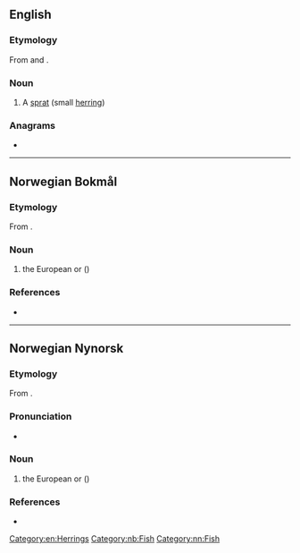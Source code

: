 ==English==

===Etymology===
From {{der|en|no|brisling}} and {{der|en|da|brisling}}.

===Noun===
{{en-noun|s|brisling}}

# A [[sprat]] (small [[herring]])

===Anagrams===
* {{anagrams|en|a=bgiilnrs|birlings}}

[[Category:en:Herrings]]

----

==Norwegian Bokmål==
{{wikipedia|lang=no}}

===Etymology===
From {{der|nb|nds-de|bretling}}.

===Noun===
{{nb-noun-m1}}

# the European {{l|en|sprat}} or {{l|en|brisling}} ({{taxlink|Sprattus sprattus|species|noshow=1}})

===References===
* {{R:The Bokmål Dictionary}}

[[Category:nb:Fish]]

----

==Norwegian Nynorsk==
{{wikipedia|lang=nn}}

===Etymology===
From {{der|nn|nds-de|bretling}}.

===Pronunciation===
* {{IPA|no|/²brɪslɪŋ/}}

===Noun===
{{nn-noun-m1}}

# the European {{l|en|sprat}} or {{l|en|brisling}} ({{taxlink|Sprattus sprattus|species|noshow=1}})

===References===
* {{R:The Nynorsk Dictionary}}

[[Category:nn:Fish]]